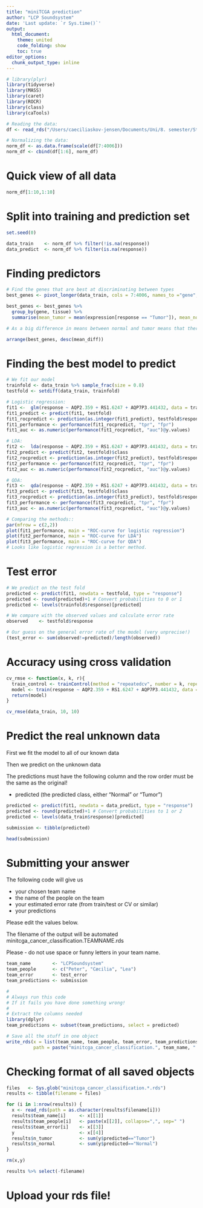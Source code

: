 ```yaml
---
title: "miniTCGA prediction"
author: "LCP Soundsystem"
date: 'Last update: `r Sys.time()`'
output: 
  html_document:
    theme: united
    code_folding: show
    toc: true
editor_options: 
  chunk_output_type: inline
--- 
```


```r

# library(plyr)
library(tidyverse)
library(MASS)
library(caret)
library(ROCR)
library(class)
library(caTools)

```

```r
# Reading the data:
df <- read_rds("/Users/caeciliaskov-jensen/Documents/Uni/8. semester/Statistical and Machine Learning/16. Predictions/TCGA_cancer_classification/miniTCGA.3349x4006.rds") 

# Normalizing the data:
norm_df <- as.data.frame(scale(df[7:4006]))
norm_df <- cbind(df[1:6], norm_df)

```

# Quick view of all data

```r

norm_df[1:10,1:10]

```

# Split into training and prediction set

```r

set.seed(0)

data_train    <- norm_df %>% filter(!is.na(response))
data_predict  <- norm_df %>% filter(is.na(response))

```

# Finding predictors

```r

# Find the genes that are best at discriminating between types
best_genes <- pivot_longer(data_train, cols = 7:4006, names_to ="gene", values_to = "expression")

best_genes <- best_genes %>%
  group_by(gene, tissue) %>%
  summarise(mean_tumor = mean(expression[response == "Tumor"]), mean_normal = mean(expression[response == "Normal"]), mean_diff = abs(mean_normal - mean_tumor))

# As a big difference in means between normal and tumor means that there might be a bigger difference in expression whether the tissue is normal or tumor.

arrange(best_genes, desc(mean_diff))

```
# Finding the best model to predict

```r

# We fit our model
trainfold <- data_train %>% sample_frac(size = 0.8)
testfold <- setdiff(data_train, trainfold)

# Logistic regression:
fit1 <-  glm(response ~ AQP2.359 + RS1.6247 + AQP7P3.441432, data = trainfold, family=binomial(link='logit'))
fit1_predict <- predict(fit1, testfold)
fit1_rocpredict <- prediction(as.integer(fit1_predict), testfold$response)
fit1_performance <- performance(fit1_rocpredict, "tpr", "fpr")
fit1_auc <- as.numeric(performance(fit1_rocpredict, "auc")@y.values)

# LDA:
fit2 <-  lda(response ~ AQP2.359 + RS1.6247 + AQP7P3.441432, data = trainfold)
fit2_predict <- predict(fit2, testfold)$class
fit2_rocpredict <- prediction(as.integer(fit2_predict), testfold$response)
fit2_performance <- performance(fit2_rocpredict, "tpr", "fpr")
fit2_auc <- as.numeric(performance(fit2_rocpredict, "auc")@y.values)

# QDA:
fit3 <-  qda(response ~ AQP2.359 + RS1.6247 + AQP7P3.441432, data = trainfold)
fit3_predict <- predict(fit3, testfold)$class
fit3_rocpredict <- prediction(as.integer(fit3_predict), testfold$response)
fit3_performance <- performance(fit3_rocpredict, "tpr", "fpr")
fit3_auc <- as.numeric(performance(fit3_rocpredict, "auc")@y.values)

# Comparing the methods::
par(mfrow = c(2,2))
plot(fit1_performance, main = "ROC-curve for logistic regression")
plot(fit2_performance, main = "ROC-curve for LDA")
plot(fit3_performance, main = "ROC-curve for QDA")
# Looks like logistic regression is a better method.


```
# Test error

```r

# We predict on the test fold
predicted <- predict(fit1, newdata = testfold, type = "response")
predicted <- round(predicted)+1 # Convert probabilities to 0 or 1
predicted <- levels(trainfold$response)[predicted]

# We compare with the observed values and calculate error rate
observed    <- testfold$response

# Our guess on the general error rate of the model (very unprecise!)
(test_error <- sum(observed!=predicted)/length(observed)) 

```

# Accuracy using cross validation

```r
cv_rmse <- function(x, k, r){
  train_control <- trainControl(method = "repeatedcv", number = k, repeats = r)
  model <- train(response ~ AQP2.359 + RS1.6247 + AQP7P3.441432, data = x, method = "glm", trControl = train_control)
  return(model)
}

cv_rmse(data_train, 10, 10)

```

# Predict the real unknown data

First we fit the model to all of our known data

Then we predict on the unknown data

The predictions must have the following column and the row order must be the same as the original!

* predicted (the predicted class, either "Normal" or "Tumor")

```r
predicted <- predict(fit1, newdata = data_predict, type = "response")
predicted <- round(predicted)+1 # Convert probabilities to 1 or 2
predicted <- levels(data_train$response)[predicted]

submission <- tibble(predicted)

head(submission)

```
# Submitting your answer

The following code will give us

* your chosen team name
* the name of the people on the team
* your estimated error rate (from train/test or CV or similar)
* your predictions

Please edit the values below.

The filename of the output will be automated minitcga_cancer_classification.TEAMNAME.rds

Please - do not use space or funny letters in your team name.

```r

team_name        <- "LCPSoundsystem"
team_people      <- c("Peter", "Cæcilia", "Lea")
team_error       <- test_error
team_predictions <- submission

#
# Always run this code
# If it fails you have done something wrong!
#
# Extract the columns needed
library(dplyr)
team_predictions <- subset(team_predictions, select = predicted)

# Save all the stuff in one object
write_rds(x = list(team_name, team_people, team_error, team_predictions), 
          path = paste("minitcga_cancer_classification.", team_name, ".rds", sep=""))

```

# Checking format of all saved objects

```r

files   <- Sys.glob("minitcga_cancer_classification.*.rds")
results <- tibble(filename = files)

for (i in 1:nrow(results)) {
  x <- read_rds(path = as.character(results$filename[i]))
  results$team_name[i]     <- x[[1]]
  results$team_people[i]   <- paste(x[[2]], collapse=",", sep=" ")
  results$team_error[i]    <- x[[3]]
  y                        <- x[[4]]
  results$n_tumor          <- sum(y$predicted=="Tumor")
  results$n_normal         <- sum(y$predicted=="Normal")
}

rm(x,y)

results %>% select(-filename)

```

# Upload your rds file!
